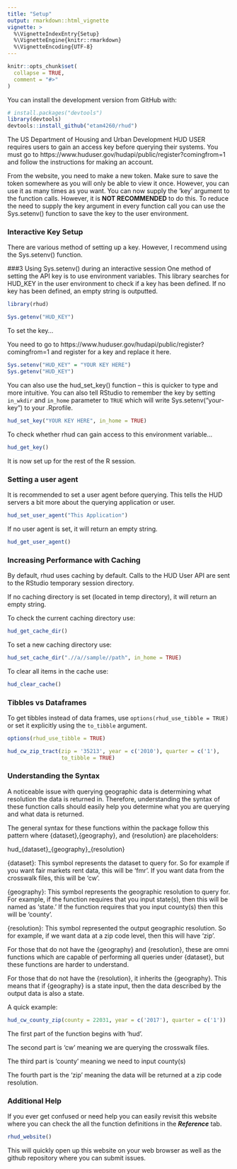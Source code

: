 ```yaml
---
title: "Setup"
output: rmarkdown::html_vignette
vignette: >
  %\VignetteIndexEntry{Setup}
  %\VignetteEngine{knitr::rmarkdown}
  %\VignetteEncoding{UTF-8}
---
```


```r
knitr::opts_chunk$set(
  collapse = TRUE,
  comment = "#>"
)
```

You can install the development version from GitHub with:

```r
# install.packages("devtools")
library(devtools)
devtools::install_github("etam4260/rhud")
```

The US Department of Housing and Urban Development HUD USER requires users 
to gain an access key before querying their systems. You must go to https://www.huduser.gov/hudapi/public/register?comingfrom=1 and follow the 
instructions for making an account.

From the website, you need to make a new token. Make sure to save the token
somewhere as you will only be able to view it once. However, you can use it as
many times as you want. You can now supply the 'key' argument to the function
calls. However, it is **NOT RECOMMENDED** to do this. To reduce the need to
supply the key argument in every function call you can use the Sys.setenv()
function to save the key to the user environment.



### Interactive Key Setup

There are various method of setting up a key. However, I recommend using the
Sys.setenv() function. 

###3 Using Sys.setenv() during an interactive session
One method of setting the API key is to use environment variables. This library
searches for HUD_KEY in the user environment to check if a key has been defined.
If no key has been defined, an empty string is outputted. 

```r
library(rhud)

Sys.getenv("HUD_KEY")
```

To set the key...

You need to go to https://www.huduser.gov/hudapi/public/register?comingfrom=1 and register for a key and replace it here.

```r
Sys.setenv("HUD_KEY" = "YOUR KEY HERE")
Sys.getenv("HUD_KEY")
```

You can also use the hud_set_key() function -- this is quicker to type and more
intuitive. You can also tell RStudio to remember the key by setting `in_wkdir` and
`in_home` parameter to `TRUE` which will write Sys.setenv("your-key") to your
.Rprofile.

```r
hud_set_key("YOUR KEY HERE", in_home = TRUE)
```

To check whether rhud can gain access to this environment variable...

```r
hud_get_key()
```

It is now set up for the rest of the R session.



### Setting a user agent

It is recommended to set a user agent before querying. This tells the HUD
servers a bit more about the querying application or user.

```r
hud_set_user_agent("This Application")
```

If no user agent is set, it will return an empty string.

```r
hud_get_user_agent()
```


### Increasing Performance with Caching

By default, rhud uses caching by default. Calls to the HUD User API are
sent to the RStudio temporary session directory.

If no caching directory is set (located in temp directory),
it will return an empty string.

To check the current caching directory use:

```r
hud_get_cache_dir()
```

To set a new caching directory use:

```r
hud_set_cache_dir(".//a//sample//path", in_home = TRUE)
```

To clear all items in the cache use:

```r
hud_clear_cache()
```


### Tibbles vs Dataframes

To get tibbles instead of data frames, use `options(rhud_use_tibble = TRUE)`
or set it explicitly using the `to_tibble` argument.

``` r
options(rhud_use_tibble = TRUE)

hud_cw_zip_tract(zip = '35213', year = c('2010'), quarter = c('1'),
                 to_tibble = TRUE)
```


### Understanding the Syntax

A noticeable issue with querying geographic data is determining what resolution
the data is returned in. Therefore, understanding the syntax of 
these function calls should easily help you determine what you are querying 
and what data is returned.

The general syntax for these functions within the package follow this pattern
where {dataset},{geography}, and {resolution} are placeholders:


hud\_{dataset}\_{geography}\_{resolution}


{dataset}: This symbol represents the dataset to query for. So for example if you want
fair markets rent data, this will be 'fmr'. If you want data from the crosswalk
files, this will be 'cw'.

{geography}: This symbol represents the geographic resolution to query for. 
For example, if the function requires that you input state(s), then this 
will be named as 'state.' If the function requires that you input
county(s) then this will be 'county'.

{resolution}: This symbol represented the output geographic resolution. So for example,
if we want data at a zip code level, then this will have 'zip'.

For those that do not have the {geography} and {resolution}, these are omni functions which 
are capable of performing all queries under {dataset}, but these functions are
harder to understand.

For those that do not have the {resolution}, it inherits the {geography}. This means that 
if {geography} is a state input, then the data described by the output data is also
a state.

A quick example:

```r
hud_cw_county_zip(county = 22031, year = c('2017'), quarter = c('1'))
```

The first part of the function begins with 'hud'.

The second part is 'cw' meaning we are querying the crosswalk files.

The third part is 'county' meaning we need to input county(s)

The fourth part is the 'zip' meaning the data will be returned 
at a zip code resolution.



### Additional Help

If you ever get confused or need help you can easily revisit this website 
where you can check the all the function definitions in the
***Reference*** tab.

```r
rhud_website()
```

This will quickly open up this website on your web browser
as well as the github repository where you can submit issues.
